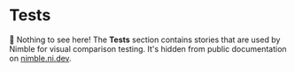 
<Meta title="Tests/Docs" />

# Tests

🙈 Nothing to see here! The **Tests** section contains stories that are used by Nimble for visual comparison testing.
It's hidden from public documentation on [nimble.ni.dev](https://nimble.ni.dev/storybook).
